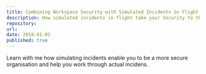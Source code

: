 ```yaml
---
title: Combining Workspace Security with Simulated Incidents in Flight 
description: How simulated incidents in flight take your Security to the next level. 
repository: 
url: 
date: 2018-01-01
published: true
---
```



Learn with me how simulating incidents enable you to be a more secure organisation and help you work through actual incidens. 